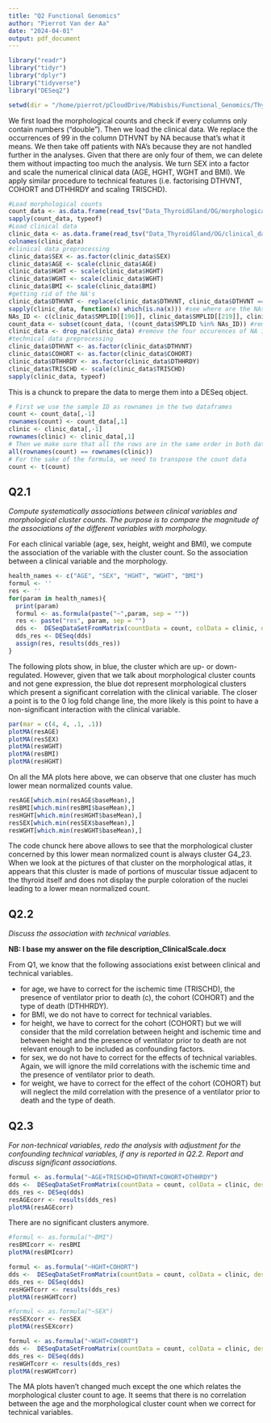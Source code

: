 ```yaml
---
title: "Q2 Functional Genomics"
author: "Pierrot Van der Aa"
date: "2024-04-01"
output: pdf_document
---
```


```r
library("readr")
library("tidyr")
library("dplyr")
library("tidyverse")
library("DESeq2")
```

```r
setwd(dir = "/home/pierrot/pCloudDrive/Mabisbis/Functional_Genomics/ThyroidGland/BINF-F401_project/Project_ThyroidGland")
```
We first load the morphological counts and check if every columns only contain numbers ("double").
Then we load the clinical data. We replace the occurrences of 99 in the column DTHVNT by NA because that's what it means. We then take off patients with NA's because they are not handled further in the analyses. Given that there are only four of them, we can delete them without impacting too much the analysis. We turn SEX into a factor and scale the numerical clinical data (AGE, HGHT, WGHT and BMI). We apply similar procedure to technical features (i.e. factorising DTHVNT, COHORT and DTHHRDY and scaling TRISCHD).
```r
#Load morphological counts
count_data <- as.data.frame(read_tsv("Data_ThyroidGland/OG/morphological_counts_lunit_dino.tsv"))
sapply(count_data, typeof)
#Load clinical data
clinic_data <- as.data.frame(read_tsv("Data_ThyroidGland/OG/clinical_data.tsv"))
colnames(clinic_data)
#clinical data preprocessing
clinic_data$SEX <- as.factor(clinic_data$SEX)
clinic_data$AGE <- scale(clinic_data$AGE)
clinic_data$HGHT <- scale(clinic_data$HGHT)
clinic_data$WGHT <- scale(clinic_data$WGHT)
clinic_data$BMI <- scale(clinic_data$BMI)
#getting rid of the NA's
clinic_data$DTHVNT <- replace(clinic_data$DTHVNT, clinic_data$DTHVNT == 99, NA) #replace the 99 by NA given that it is what it mean in a clinical sense
sapply(clinic_data, function(x) which(is.na(x))) #see where are the NAs
NAs_ID <- c(clinic_data$SMPLID[[196]], clinic_data$SMPLID[[219]], clinic_data$SMPLID[[239]], clinic_data$SMPLID[[260]]) #GETex IDs to remove
count_data <- subset(count_data, !(count_data$SMPLID %in% NAs_ID)) #remove the four occurences of NA in the count dataset
clinic_data <- drop_na(clinic_data) #remove the four occurences of NA in the clinic dataset
#technical data preprocessing
clinic_data$DTHVNT <- as.factor(clinic_data$DTHVNT)
clinic_data$COHORT <- as.factor(clinic_data$COHORT)
clinic_data$DTHHRDY <- as.factor(clinic_data$DTHHRDY)
clinic_data$TRISCHD <- scale(clinic_data$TRISCHD)
sapply(clinic_data, typeof)
```

This is a chunck to prepare the data to merge them into a DESeq object.
```r
# First we use the sample ID as rownames in the two dataframes
count <- count_data[,-1]
rownames(count) <- count_data[,1]
clinic <- clinic_data[,-1]
rownames(clinic) <- clinic_data[,1]
# Then we make sure that all the rows are in the same order in both dataframes
all(rownames(count) == rownames(clinic))
# For the sake of the formula, we need to transpose the count data
count <- t(count)
```
## Q2.1

*Compute systematically associations between clinical variables and morphological cluster counts. The purpose is to compare the magnitude of the associations of the different variables with morphology.*

For each clinical variable (age, sex, height, weight and BMI), we compute the association of the variable with the cluster count. So the association between a clinical variable and the morphology.
```r
health_names <- c("AGE", "SEX", "HGHT", "WGHT", "BMI")
formul <- ''
res <- ''
for(param in health_names){
  print(param)
  formul <- as.formula(paste("~",param, sep = ""))
  res <- paste("res", param, sep = "")
  dds <-  DESeqDataSetFromMatrix(countData = count, colData = clinic, design = formul)
  dds_res <- DESeq(dds)
  assign(res, results(dds_res))
}
```
The following plots show, in blue, the cluster which are up- or down-regulated. However, given that we talk about morphological cluster counts and not gene expression, the blue dot represent morphological clusters which present a significant correlation with the clinical variable. The closer a point is to the 0 log fold change line, the more likely is this point to have a non-significant interaction with the clinical variable.
```r
par(mar = c(4, 4, .1, .1))
plotMA(resAGE)
plotMA(resSEX)
plotMA(resWGHT)
plotMA(resBMI)
plotMA(resHGHT)
```
On all the MA plots here above, we can observe that one cluster has much lower mean normalized counts value.
```r
resAGE[which.min(resAGE$baseMean),]
resBMI[which.min(resBMI$baseMean),]
resHGHT[which.min(resHGHT$baseMean),]
resSEX[which.min(resSEX$baseMean),]
resWGHT[which.min(resWGHT$baseMean),]
```
The code chunck here above allows to see that the morphological cluster concerned by this lower mean normalized count is always cluster G4_23. When we look at the pictures of that cluster on the morphological atlas, it appears that this cluster is made of portions of muscular tissue adjacent to the thyroid itself and does not display the purple coloration of the nuclei leading to a lower mean normalized count.

## Q2.2

*Discuss the association with technical variables.*

**NB: I base my answer on the file description_ClinicalScale.docx**

From Q1, we know that the following associations exist between clinical and technical variables.

- for age, we have to correct for the ischemic time (TRISCHD), the presence of ventilator prior to death (c), the cohort (COHORT) and the type of death (DTHHRDY).
- for BMI, we do not have to correct for technical variables.
- for height, we have to correct for the cohort (COHORT) but we will consider that the mild correlation between height and ischemic time and between height and the presence of ventilator prior to death are not relevant enough to be included as confounding factors.
- for sex, we do not have to correct for the effects of technical variables. Again, we will ignore the mild correlations with the ischemic time and the presence of ventilator prior to death.
- for weight, we have to correct for the effect of the cohort (COHORT) but will neglect the mild correlation with the presence of a ventilator prior to death and the type of death.

## Q2.3

*For non-technical variables, redo the analysis with adjustment for the confounding technical variables, if any is reported in Q2.2. Report and discuss significant associations.*

```r
formul <- as.formula("~AGE+TRISCHD+DTHVNT+COHORT+DTHHRDY")
dds <-  DESeqDataSetFromMatrix(countData = count, colData = clinic, design = formul)
dds_res <- DESeq(dds)
resAGEcorr <- results(dds_res)
plotMA(resAGEcorr)
```
There are no significant clusters anymore.


```r
#formul <- as.formula("~BMI")
resBMIcorr <- resBMI
plotMA(resBMIcorr)
```

```r
formul <- as.formula("~HGHT+COHORT")
dds <-  DESeqDataSetFromMatrix(countData = count, colData = clinic, design = formul)
dds_res <- DESeq(dds)
resHGHTcorr <- results(dds_res)
plotMA(resHGHTcorr)
```

```r
#formul <- as.formula("~SEX")
resSEXcorr <- resSEX
plotMA(resSEXcorr)
```

```r
formul <- as.formula("~WGHT+COHORT")
dds <-  DESeqDataSetFromMatrix(countData = count, colData = clinic, design = formul)
dds_res <- DESeq(dds)
resWGHTcorr <- results(dds_res)
plotMA(resWGHTcorr)
```
The MA plots haven't changed much except the one which relates the morphological cluster count to age. It seems that there is no correlation between the age and the morphological cluster count when we correct for technical variables.
